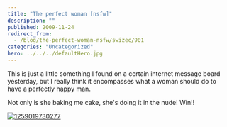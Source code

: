 ```yaml
---
title: "The perfect woman [nsfw]"
description: ""
published: 2009-11-24
redirect_from:
  - /blog/the-perfect-woman-nsfw/swizec/901
categories: "Uncategorized"
hero: ../../../defaultHero.jpg
---
```


This is just a little something I found on a certain internet message board yesterday, but I really think it encompasses what a woman should do to have a perfectly happy man.

Not only is she baking me cake, she's doing it in the nude! Win!!

[![1259019730277](https://swizec.com/wp-content/uploads/2009/11/1259019730277.jpg "1259019730277")](http://swizec.com/wp-content/uploads/2009/11/1259019730277.jpg)
